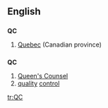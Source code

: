 ==English==

==={{abbreviation}}===
'''QC'''
#[[Quebec]] (Canadian province)

==={{initialism}}===
'''QC'''

# [[Queen's Counsel]]
# [[quality]] [[control]]

[[tr:QC]]
